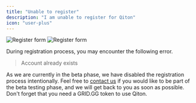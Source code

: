 ```yaml
---
title: "Unable to register"
description: "I am unable to register for Qiton"
icon: "user-plus"
---
```


<Frame>
    <img
        className="block dark:hidden"
        src="./images/register/form.png"
        alt="Register form"
    />
    <img
        className="hidden dark:block"
        src="./images/register/form.png"
        alt="Register form"
    />
</Frame>

During registration process, you may encounter the following error.
> Account already exists

As we are currently in the beta phase, we have disabled the registration process intentionally.
Feel free to [contact us](/miscellaneous/releases#v0-10-0) if you would like to be part of the beta testing phase, and
we will get back to you as soon as possible.
Don't forget that you need a GRID.GG token to use Qiton.
